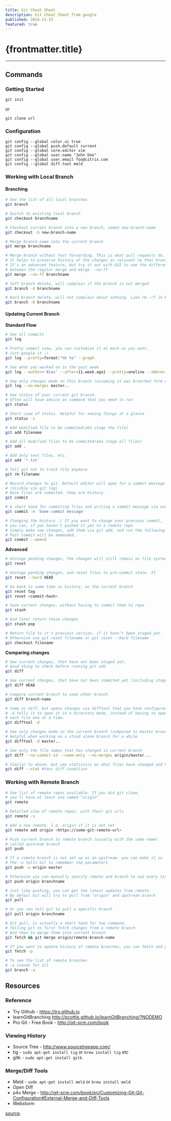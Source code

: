 ```yaml
---
title: Git Cheat Sheet
description: Git Cheat Sheet from google
published: 2024-11-15
featured: true
---
```


# {frontmatter.title}

---


## Commands

### Getting Started

`git init`

or

`git clone url`

### Configuration

```
git config --global color.ui true
git config --global push.default current
git config --global core.editor vim
git config --global user.name "John Doe"
git config --global user.email foo@citrix.com
git config --global diff.tool meld
```

### Working with Local Branch

#### Branching

```bash
# See the list of all local branches
git branch

# Switch to existing local branch
git checkout branchname

# Checkout current branch into a new branch, named new-branch-name
git checkout -b new-branch-name

# Merge branch-name into the current branch
git merge branchname

# Merge branch without fast forwarding. This is what pull requests do.
# It helps to preserve history of the changes as relavant to that branch
# It's an advanced feature, but try it out with GUI to see the difference
# between the regular merge and merge --no-ff
git merge --no-ff branchname

# Soft branch delete, will complain if the branch is not merged
git branch -d branchname

# Hard branch delete, will not complain about nothing. Like rm -rf in bash
git branch -D branchname
```

#### Updating Current Branch

**Standard Flow**

```bash
# See all commits
git log

# Pretty commit view, you can customize it as much as you want.
# Just google it :)
git log --pretty=format:"%h %s" --graph

# See what you worked on in the past week
git log --author='Alex' --after={1.week.ago} --pretty=oneline --abbrev-commit

# See only changes made on this branch (assuming it was branched form master branch)
git log --no-merges master..

# See status of your current git branch.
# Often will have advice on command that you need to run
git status

# Short view of status. Helpful for seeing things at a glance
git status -s

# Add modified file to be commited(aka stage the file)
git add filename

# Add all modified files to be commited(aka stage all files)
git add .

# Add only text files, etc.
git add '*.txt'

# Tell git not to track file anymore
git rm filename

# Record changes to git. Default editor will open for a commit message.
# (Visible via git log)
# Once files are commited, they are history.
git commit

# A short hand for commiting files and writing a commit message via one command
git commit -m 'Some commit message'

# Changing the history :) If you want to change your previous commit,
# you can, if you haven't pushed it yet to a remote repo
# Simply make new changes, add them via git add, and run the following command.
# Past commit will be ammended.
git commit --amend
```

**Advanced**

```bash
# Unstage pending changes, the changes will still remain on file system
git reset

# Unstage pending changes, and reset files to pre-commit state. If
git reset --hard HEAD

# Go back to some time in history, on the current branch
git reset tag
git reset <commit-hash>

# Save current changes, without having to commit them to repo
git stash

# And later return those changes
git stash pop

# Return file to it's previous version, if it hasn’t been staged yet.
# Otherwise use git reset filename or git reset --hard filename
git checkout filename
```

**Comparing changes**

```bash
# See current changes, that have not been staged yet.
# Good thing to check before running git add
git diff

# See current changes, that have not been commited yet (including staged changes)
git diff HEAD

# Compare current branch to some other branch
git diff branch-name

# Same as diff, but opens changes via difftool that you have configured
# -d tells it to open it in a directory mode, instead of having to open
# each file one at a time.
git difftool -d

# See only changes made in the current branch (compared to master branch)
# Helpful when working on a stand alone branch for a while
git difftool -d master..

# See only the file names that has changed in current branch
git diff --no-commit-id --name-only --no-merges origin/master...

# Similar to above, but see statistics on what files have changed and how
git diff --stat #Your diff condition
```

### Working with Remote Branch

```bash
# See list of remote repos available. If you did git clone,
# you'll have at least one named "origin"
git remote

# Detailed view of remote repos, with their git urls
git remote -v

# Add a new remote. I.e. origin if it is not set
git remote add origin <https://some-git-remote-url>

# Push current branch to remote branch (usually with the same name)
# called upstream branch
git push

# If a remote branch is not set up as an upstream, you can make it so
# The -u tells Git to remember the parameters
git push -u origin master

# Otherwise you can manually specify remote and branch to use every time
git push origin branchname

# Just like pushing, you can get the latest updates from remote.
# By defaul Git will try to pull from "origin" and upstream branch
git pull

# Or you can tell git to pull a specific branch
git pull origin branchname

# Git pull, is actually a short hand for two command.
# Telling git to first fetch changes from a remote branch
# And then to merge them into current branch
git fetch && git merge origin/remote-branch-name

# If you want to update history of remote branches, you can fetch and purge
git fetch -p

# To see the list of remote branches
# -a stands for all
git branch -a
```

## Resources

### Reference

- Try Github - https://try.github.io
- learnGitBranching http://pcottle.github.io/learnGitBranching/?NODEMO
- Pro Git - Free Book - http://git-scm.com/book

### Viewing History

- Source Tree - http://www.sourcetreeapp.com/
- tig - `sudo apt-get install tig` or `brew install tig` etc
- gitk - `sudo apt-get install gitk`

### Merge/Diff Tools

- Meld - `sudo apt-get install meld` or `brew install meld`
- Open Diff
- p4v Merge - http://git-scm.com/book/en/Customizing-Git-Git-Configuration#External-Merge-and-Diff-Tools
- Webstorm

[source](https://techtldr.com/git-cheat-sheet/).
